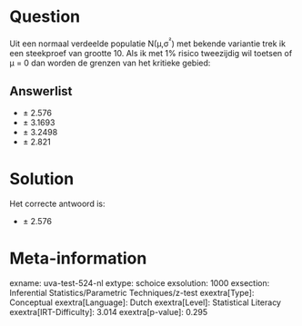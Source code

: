 Question
========

Uit een normaal verdeelde populatie N(μ,σ^²^) met bekende variantie trek
ik een steekproef van grootte 10. Als ik met 1% risico tweezijdig wil
toetsen of μ = 0 dan worden de grenzen van het kritieke gebied:

Answerlist
----------

* ± 2.576
* ± 3.1693
* ± 3.2498
* ± 2.821

Solution
========

Het correcte antwoord is: 

* ± 2.576

Meta-information
================
exname: uva-test-524-nl
extype: schoice
exsolution: 1000
exsection: Inferential Statistics/Parametric Techniques/z-test
exextra[Type]: Conceptual
exextra[Language]: Dutch
exextra[Level]: Statistical Literacy
exextra[IRT-Difficulty]: 3.014
exextra[p-value]: 0.295
